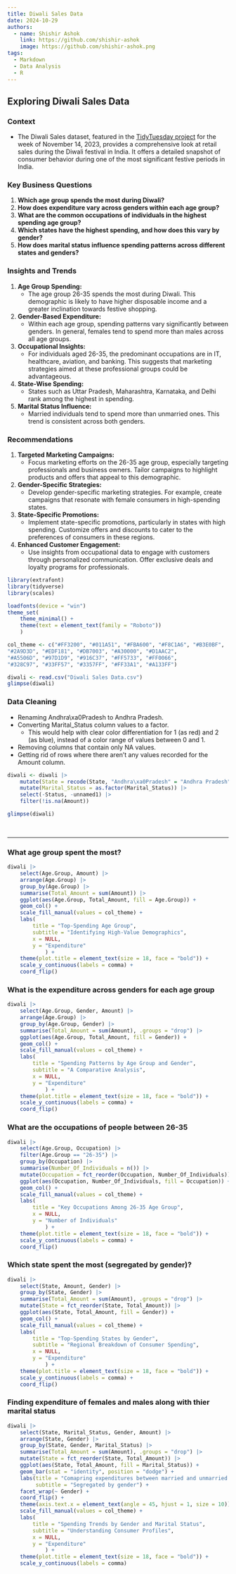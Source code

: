 ```yaml
---
title: Diwali Sales Data
date: 2024-10-29
authors:
  - name: Shishir Ashok
    link: https://github.com/shishir-ashok
    image: https://github.com/shishir-ashok.png
tags:
  - Markdown
  - Data Analysis
  - R
---
```


## Exploring Diwali Sales Data

### Context

- The Diwali Sales dataset, featured in the [TidyTuesday project](https://github.com/rfordatascience/tidytuesday/blob/master/data/2023/2023-11-14/readme.md) for the week of November 14, 2023, provides a comprehensive look at retail sales during the Diwali festival in India. It offers a detailed snapshot of consumer behavior during one of the most significant festive periods in India.

### Key Business Questions

1. **Which age group spends the most during Diwali?**
2. **How does expenditure vary across genders within each age group?**
3. **What are the common occupations of individuals in the highest spending age group?**
4. **Which states have the highest spending, and how does this vary by gender?**
5. **How does marital status influence spending patterns across different states and genders?**

### Insights and Trends

1. **Age Group Spending:** 
    - The age group 26-35 spends the most during Diwali. This demographic is likely to have higher disposable income and a greater inclination towards festive shopping.
    
2. **Gender-Based Expenditure:**
    - Within each age group, spending patterns vary significantly between genders. In general, females tend to spend more than males across all age groups.
    
3. **Occupational Insights:**
    - For individuals aged 26-35, the predominant occupations are in IT, healthcare, aviation, and banking. This suggests that marketing strategies aimed at these professional groups could be advantageous.

4. **State-Wise Spending:**
    - States such as Uttar Pradesh, Maharashtra, Karnataka, and Delhi rank among the highest in spending.

5. **Marital Status Influence:**
    - Married individuals tend to spend more than unmarried ones. This trend is consistent across both genders.

### Recommendations

1. **Targeted Marketing Campaigns:**
    - Focus marketing efforts on the 26-35 age group, especially targeting professionals and business owners. Tailor campaigns to highlight products and offers that appeal to this demographic.

2. **Gender-Specific Strategies:**
    - Develop gender-specific marketing strategies. For example, create campaigns that resonate with female consumers in high-spending states.
    
3. **State-Specific Promotions:**
    - Implement state-specific promotions, particularly in states with high spending. Customize offers and discounts to cater to the preferences of consumers in these regions.
    
4. **Enhanced Customer Engagement:**
    - Use insights from occupational data to engage with customers through personalized communication. Offer exclusive deals and loyalty programs for professionals.
    
    
```r
library(extrafont)
library(tidyverse)
library(scales) 

loadfonts(device = "win")
theme_set(
    theme_minimal() +
    theme(text = element_text(family = "Roboto"))
    )

col_theme <- c("#FF3200", "#011A51", "#FBA600", "#F8C1A6", "#B3E0BF",
"#2A9D3D", "#EDF181", "#DB7003", "#A30000", "#D1AAC2",
"#A5506D", "#97D1D9", "#916C37", "#FF5733", "#FF0066", 
"#328C97", "#33FF57", "#3357FF", "#FF33A1", "#A133FF")
```

```r
diwali <- read.csv("Diwali Sales Data.csv")
glimpse(diwali)
```
### Data Cleaning
- Renaming Andhra\\xa0Pradesh to Andhra Pradesh.
- Converting Marital_Status column values to a factor.
    - This would help with clear color differentiation for 1 (as red) and 2 (as blue), instead of a color range of values between 0 and 1.
- Removing columns that contain only NA values.
- Getting rid of rows where there aren't any values recorded for the Amount column.

```r
diwali <- diwali |> 
    mutate(State = recode(State, "Andhra\xa0Pradesh" = "Andhra Pradesh"), .keep = "all" ) |> 
    mutate(Marital_Status = as.factor(Marital_Status)) |> 
    select(-Status, -unnamed1) |> 
    filter(!is.na(Amount))

glimpse(diwali)
```

</br>

---

### What age group spent the most?
```r
diwali |> 
    select(Age.Group, Amount) |> 
    arrange(Age.Group) |> 
    group_by(Age.Group) |> 
    summarise(Total_Amount = sum(Amount)) |> 
    ggplot(aes(Age.Group, Total_Amount, fill = Age.Group)) + 
    geom_col() +
    scale_fill_manual(values = col_theme) +
    labs(
        title = "Top-Spending Age Group",
        subtitle = "Identifying High-Value Demographics",
        x = NULL,
        y = "Expenditure"
            ) +
    theme(plot.title = element_text(size = 18, face = "bold")) +
    scale_y_continuous(labels = comma) +
    coord_flip()
```

### What is the expenditure across genders for each age group
```r
diwali |> 
    select(Age.Group, Gender, Amount) |> 
    arrange(Age.Group) |> 
    group_by(Age.Group, Gender) |> 
    summarise(Total_Amount = sum(Amount), .groups = "drop") |> 
    ggplot(aes(Age.Group, Total_Amount, fill = Gender)) + 
    geom_col() +
    scale_fill_manual(values = col_theme) +
    labs(
        title = "Spending Patterns by Age Group and Gender",
        subtitle = "A Comparative Analysis",
        x = NULL,
        y = "Expenditure"
            ) +
    theme(plot.title = element_text(size = 18, face = "bold")) +
    scale_y_continuous(labels = comma) +
    coord_flip()
```


### What are the occupations of people between 26-35
```r
diwali |> 
    select(Age.Group, Occupation) |> 
    filter(Age.Group == "26-35") |> 
    group_by(Occupation) |> 
    summarise(Number_Of_Individuals = n()) |> 
    mutate(Occupation = fct_reorder(Occupation, Number_Of_Individuals)) |> 
    ggplot(aes(Occupation, Number_Of_Individuals, fill = Occupation)) +
    geom_col() +
    scale_fill_manual(values = col_theme) +
    labs(
        title = "Key Occupations Among 26-35 Age Group",
        x = NULL,
        y = "Number of Individuals"
            ) +
    theme(plot.title = element_text(size = 18, face = "bold")) +
    scale_y_continuous(labels = comma) +
    coord_flip()
```

### Which state spent the most (segregated by gender)?
```r
diwali |> 
    select(State, Amount, Gender) |> 
    group_by(State, Gender) |> 
    summarise(Total_Amount = sum(Amount), .groups = "drop") |> 
    mutate(State = fct_reorder(State, Total_Amount)) |> 
    ggplot(aes(State, Total_Amount, fill = Gender)) +
    geom_col() +
    scale_fill_manual(values = col_theme) +
    labs(
        title = "Top-Spending States by Gender",
        subtitle = "Regional Breakdown of Consumer Spending",
        x = NULL,
        y = "Expenditure"
            ) +
    theme(plot.title = element_text(size = 18, face = "bold")) +
    scale_y_continuous(labels = comma) +
    coord_flip()
```


### Finding expenditure of females and males along with thier marital status
```r
diwali |> 
    select(State, Marital_Status, Gender, Amount) |>
    arrange(State, Gender) |> 
    group_by(State, Gender, Marital_Status) |> 
    summarise(Total_Amount = sum(Amount), .groups = "drop") |> 
    mutate(State = fct_reorder(State, Total_Amount)) |> 
    ggplot(aes(State, Total_Amount, fill = Marital_Status)) +
    geom_bar(stat = "identity", position = "dodge") +
    labs(title = "Comapring expenditures between married and unmarried individuals", 
         subtitle = "Segregated by gender") +
    facet_wrap(~ Gender) +
    coord_flip() +
    theme(axis.text.x = element_text(angle = 45, hjust = 1, size = 10)) +
    scale_fill_manual(values = col_theme) +
    labs(
        title = "Spending Trends by Gender and Marital Status",
        subtitle = "Understanding Consumer Profiles",
        x = NULL,
        y = "Expenditure"
            ) +
    theme(plot.title = element_text(size = 18, face = "bold")) +
    scale_y_continuous(labels = comma)
```


